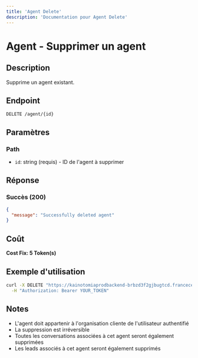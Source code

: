```yaml
---
title: 'Agent Delete'
description: 'Documentation pour Agent Delete'
---
```


# Agent - Supprimer un agent

## Description
Supprime un agent existant.

## Endpoint
```
DELETE /agent/{id}
```

## Paramètres

### Path
- `id`: string (requis) - ID de l'agent à supprimer

## Réponse

### Succès (200)
```json
{
  "message": "Successfully deleted agent"
}
```

## Coût
**Cost Fix: 5 Token(s)**

## Exemple d'utilisation

```bash
curl -X DELETE "https://kainotomiaprodbackend-brbzd3f2gjbugtcd.francecentral-01.azurewebsites.net/agent/agent-id-123" \
  -H "Authorization: Bearer YOUR_TOKEN"
```

## Notes
- L'agent doit appartenir à l'organisation cliente de l'utilisateur authentifié
- La suppression est irréversible
- Toutes les conversations associées à cet agent seront également supprimées
- Les leads associés à cet agent seront également supprimés 
